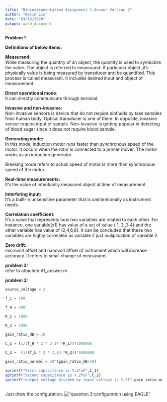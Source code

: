 ```yaml
---
title: "Bininstrumentation Assignment 1 Answer Version 2"
author: "Kevin Lin"
date: "03/16/2020"
output: word_document
---
```



**Problem 1**

**Definitions of below items:**

**Measurand:**    
While measuring the quantity of an object, the quantity is used to symbolize the value. 
The object is referred to measurand. A particular object ,it's physically value is being measured by transducer and 
be quantified. This process is called measurant. It includes desired input and object of measurement. 


**Direct operational mode:**   
It can directly communicate through terminal.


**Invasive and non-invasive:**  
Non-Invasive sensors is device that do not require biofluids by take samples from human body. Optical transducer is one of them. 
In opposite, invasive sensor require input of sample. Non-invasive is getting popular in detecting of blood sugar since it does not 
require blood sample. 


**Generating mode:**  
In this mode, induction motor runs faster than synchronous speed of the motor. It occurs when the rotor is connected to a primer mover. 
The motor works as an induction generator. 

Breaking mode refers to actual speed of motor is more than synchronous speed of the motor

	

**Real-time measurements:**   
It's the value of intentianlly measured object at time of measurement. 


**Interfering input:**   
It's a built-in unsensitive parameter that is unintentionally as instrument needs. 


**Correlation coefficient:**   
It's a value that represents how two variables are related to each other. For instance, one variable(x1) has
value of a set of value ( 1, 2 ,3 4) and the other variable has value of (2,4,6,8). It can be concluded that these two variables are 
highly correlated as variable 2 just muliplication of variable 2. 

**Zero drift:**   
microvolt offset and nanovolt offset of instrument which will increase accuracy. It refers to small change of measurand. 


**problem 2:**      
refer to attached A1_answer.m

**problem 3:**  
```r
source_voltage = 2

f_L = 100

f_H = 600

R_1 = 1000

R_2 = 1000

gain_ratio_dB = 10

C_1 = (1/(f_H * 2 * 3.14 *R_1))*1000000
 
C_2 =  (1/(f_L * 2 * 3.14 *R_2))*1000000

gain_ratio_normal = 10^(gain_ratio_dB/20)

sprintf("First capacitance is %.2fuF",C_1)
sprintf("Second capacitance is %.2fuF",C_2)
sprintf("output voltage divided by input voltage is %.3f",gain_ratio_normal)
  
```


Just drew the configuration. 
!["question 3 configuration using EAGLE"](/Users/Kevin/Documents/MENG/Courses/UoG_Bioinstrumentation/Assignment/1/Q3.png)


